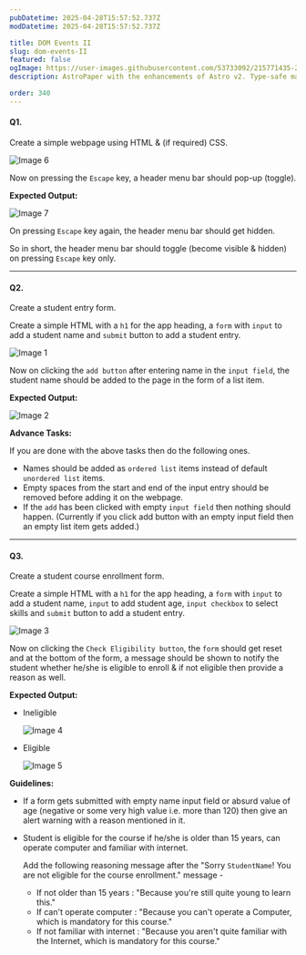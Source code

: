 ```yaml
---
pubDatetime: 2025-04-28T15:57:52.737Z
modDatetime: 2025-04-28T15:57:52.737Z

title: DOM Events II
slug: dom-events-II
featured: false
ogImage: https://user-images.githubusercontent.com/53733092/215771435-25408246-2309-4f8b-a781-1f3d93bdf0ec.png
description: AstroPaper with the enhancements of Astro v2. Type-safe markdown contents, bug fixes and better dev experience etc.

order: 340
---
```


#### Q1.

Create a simple webpage using HTML & (if required) CSS.

![Image 6](@/assets/images/courses/programming/webdev/js/exercises/dom-events-II/6.png)

Now on pressing the `Escape` key, a header menu bar should pop-up (toggle).

**Expected Output:**

![Image 7](@/assets/images/courses/programming/webdev/js/exercises/dom-events-II/7.png)

On pressing `Escape` key again, the header menu bar should get hidden.

So in short, the header menu bar should toggle (become visible & hidden) on pressing `Escape` key only.

---

#### Q2.

Create a student entry form.

Create a simple HTML with a `h1` for the app heading, a `form` with `input` to add a student name and `submit` button to add a student entry.

![Image 1](@/assets/images/courses/programming/webdev/js/exercises/dom-events-II/1.png)

Now on clicking the `add button` after entering name in the `input field`, the student name should be added to the page in the form of a list item.

**Expected Output:**

![Image 2](@/assets/images/courses/programming/webdev/js/exercises/dom-events-II/2.png)

**Advance Tasks:** 

If you are done with the above tasks then do the following ones.

- Names should be added as `ordered list` items instead of default `unordered list` items.
- Empty spaces from the start and end of the input entry should be removed before adding it on the webpage.
- If the `add` has been clicked with empty `input field` then nothing should happen. (Currently if you click add button with an empty input field then an empty list item gets added.)

---

#### Q3.

Create a student course enrollment form.

Create a simple HTML with a `h1` for the app heading, a `form` with `input` to add a student name, `input` to add student age, `input checkbox` to select skills and `submit` button to add a student entry.

![Image 3](@/assets/images/courses/programming/webdev/js/exercises/dom-events-II/3.png)

Now on clicking the `Check Eligibility button`, the `form` should get reset and at the bottom of the form, a message should be shown to notify the student whether he/she is eligible to enroll & if not eligible then provide a reason as well.

**Expected Output:**

- Ineligible

    ![Image 4](@/assets/images/courses/programming/webdev/js/exercises/dom-events-II/4.png)

- Eligible

    ![Image 5](@/assets/images/courses/programming/webdev/js/exercises/dom-events-II/5.png)

**Guidelines:**

- If a form gets submitted with empty name input field or absurd value of age (negative or some very high value i.e. more than 120) then give an alert
warning with a reason mentioned in it.

- Student is eligible for the course if he/she is older than 15 years, can operate computer and familiar with internet.

    Add the following reasoning message after the "Sorry `StudentName`! You are not eligible for the course enrollment." message -

    - If not older than 15 years : "Because you're still quite young to learn this."
    - If can't operate computer : "Because you can't operate a Computer, which is mandatory for this course."
    - If not familiar with internet : "Because you aren't quite familiar with the Internet, which is mandatory for this course."
